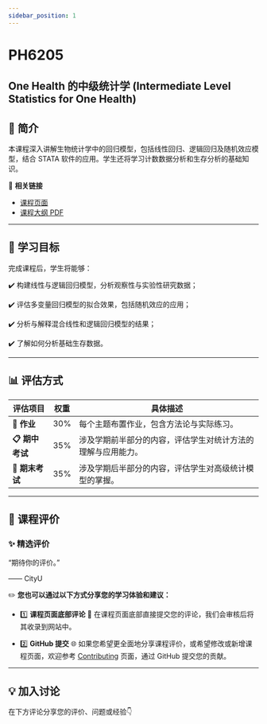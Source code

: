 ```yaml
---
sidebar_position: 1
---
```


# PH6205
## One Health 的中级统计学 (Intermediate Level Statistics for One Health)

## **📘 简介**
本课程深入讲解生物统计学中的回归模型，包括线性回归、逻辑回归及随机效应模型，结合 STATA 软件的应用。学生还将学习计数数据分析和生存分析的基础知识。

🔗 **相关链接**
- [课程页面](https://www.cityu.edu.hk/catalogue/pg/202425/course/PH6205.htm)
- [课程大纲 PDF](https://www.cityu.edu.hk/catalogue/pg/202425/course/PH6205.pdf)

---

## **🎯 学习目标**

完成课程后，学生将能够：

✔️ 构建线性与逻辑回归模型，分析观察性与实验性研究数据；

✔️ 评估多变量回归模型的拟合效果，包括随机效应的应用；

✔️ 分析与解释混合线性和逻辑回归模型的结果；

✔️ 了解如何分析基础生存数据。

---

## **📊 评估方式**

| **评估项目**          | **权重** | **具体描述**                                                                                       |
|----------------------|---------|---------------------------------------------------------------------------------------------------|
| **📂 作业**           | 30%      | 每个主题布置作业，包含方法论与实际练习。                                                               |
| **📋 期中考试**        | 35%      | 涉及学期前半部分的内容，评估学生对统计方法的理解与应用能力。                                              |
| **📝 期末考试**       | 35%      | 涉及学期后半部分的内容，评估学生对高级统计模型的掌握。                                                    |

---

## **💬 课程评价**

### ✨ **精选评价**
<div className={commentStyles.commentBox}>
    <p className={commentStyles.commentText}>
        “期待你的评价。”
    </p>
    <p className={commentStyles.commentAuthor}>—— CityU</p>
</div>

✏️ **您也可以通过以下方式分享您的学习体验和建议：**

- 1️⃣ **课程页面底部评论**
💬 在课程页面底部直接提交您的评论，我们会审核后将其收录到网站中。

- 2️⃣ **GitHub 提交**
🌐 如果您希望更全面地分享课程评价，或希望修改或新增课程页面，欢迎参考 [Contributing](/contributing) 页面，通过 GitHub 提交您的贡献。

---

## **💡 加入讨论**

在下方评论分享您的评价、问题或经验👇
<Utterances />
